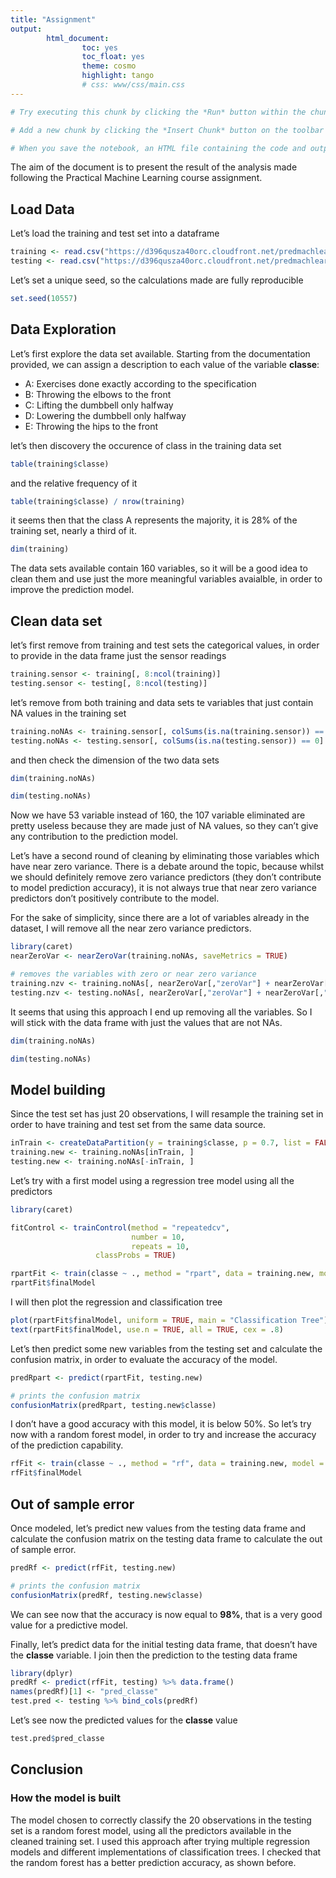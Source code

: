 ```yaml
---
title: "Assignment"
output: 
        html_document:
                toc: yes
                toc_float: yes
                theme: cosmo
                highlight: tango
                # css: www/css/main.css
---
```


```r
# Try executing this chunk by clicking the *Run* button within the chunk or by placing your cursor inside it and pressing *Ctrl+Shift+Enter*. 

# Add a new chunk by clicking the *Insert Chunk* button on the toolbar or by pressing *Ctrl+Alt+I*.

# When you save the notebook, an HTML file containing the code and output will be saved alongside it (click the *Preview* button or press *Ctrl+Shift+K* to preview the HTML file).

```

The aim of the document is to present the result of the analysis made following the Practical Machine Learning course assignment.

## Load Data

Let's load the training and test set into a dataframe

```r
training <- read.csv("https://d396qusza40orc.cloudfront.net/predmachlearn/pml-training.csv", na.strings = c("NA", "#DIV/0!", ""))
testing <- read.csv("https://d396qusza40orc.cloudfront.net/predmachlearn/pml-testing.csv", na.strings = c("NA", "#DIV/0!", ""))
```

Let's set a unique seed, so the calculations made are fully reproducible

```r
set.seed(10557)
```


## Data Exploration

Let's first explore the data set available. Starting from the documentation provided, we can assign a description to each value of the variable **classe**:

 - A: Exercises done exactly according to the specification
 - B: Throwing the elbows to the front
 - C: Lifting the dumbbell only halfway
 - D: Lowering the dumbbell only halfway
 - E: Throwing the hips to the front

let's then discovery the occurence of class in the training data set

```r
table(training$classe)
```

and the relative frequency of it

```r
table(training$classe) / nrow(training)
```

it seems then that the class A represents the majority, it is 28% of the training set, nearly a third of it.

```r
dim(training)
```

The data sets available contain 160 variables, so it will be a good idea to clean them and use just the more meaningful variables avaialble, in order to improve the prediction model.

## Clean data set

let's first remove from training and test sets the categorical values, in order to provide in the data frame just the sensor readings

```r
training.sensor <- training[, 8:ncol(training)]
testing.sensor <- testing[, 8:ncol(testing)]
```

let's remove from both training and data sets te variables that just contain NA values in the training set

```r
training.noNAs <- training.sensor[, colSums(is.na(training.sensor)) == 0]
testing.noNAs <- testing.sensor[, colSums(is.na(testing.sensor)) == 0]
```

and then check the dimension of the two data sets

```r
dim(training.noNAs)
```

```r
dim(testing.noNAs)
```

Now we have 53 variable instead of 160, the 107 variable eliminated are pretty useless because they are made just of NA values, so they can't give any contribution to the prediction model.

Let's have a second round of cleaning by eliminating those variables which have near zero variance. There is a debate around the topic, because whilst we should definitely remove zero variance predictors (they don't contribute to model prediction accuracy), it is not always true that near zero variance predictors don't positively contribute to the model.

For the sake of simplicity, since there are a lot of variables already in the dataset, I will remove all the near zero variance predictors.

```r
library(caret)
nearZeroVar <- nearZeroVar(training.noNAs, saveMetrics = TRUE)

# removes the variables with zero or near zero variance 
training.nzv <- training.noNAs[, nearZeroVar[,"zeroVar"] + nearZeroVar[,"nzv"] > 0]
testing.nzv <- testing.noNAs[, nearZeroVar[,"zeroVar"] + nearZeroVar[,"nzv"] > 0]
```

It seems that using this approach I end up removing all the variables. So I will stick with the data frame with just the values that are not NAs.

```r
dim(training.noNAs)
```

```r
dim(testing.noNAs)
```

## Model building

Since the test set has just 20 observations, I will resample the training set in order to have training and test set from the same data source.

```r
inTrain <- createDataPartition(y = training$classe, p = 0.7, list = FALSE)
training.new <- training.noNAs[inTrain, ]
testing.new <- training.noNAs[-inTrain, ]
```

Let's try with a first model using a regression tree model using all the predictors

```r
library(caret)

fitControl <- trainControl(method = "repeatedcv",
                           number = 10,
                           repeats = 10,
                   classProbs = TRUE)

rpartFit <- train(classe ~ ., method = "rpart", data = training.new, model = FALSE, preProcess = "scale", trControl = fitControl)
rpartFit$finalModel
```

I will then plot the regression and classification tree

```r
plot(rpartFit$finalModel, uniform = TRUE, main = "Classification Tree")
text(rpartFit$finalModel, use.n = TRUE, all = TRUE, cex = .8)
```

Let's then predict some new variables from the testing set and calculate the confusion matrix, in order to evaluate the accuracy of the model.

```r
predRpart <- predict(rpartFit, testing.new)

# prints the confusion matrix
confusionMatrix(predRpart, testing.new$classe)
```

I don't have a good accuracy with this model, it is below 50%. So let's try now with a random forest model, in order to try and increase the accuracy of the prediction capability.

```r
rfFit <- train(classe ~ ., method = "rf", data = training.new, model = FALSE, preProcess = "scale", trControl = fitControl, ntree = 5)
rfFit$finalModel
```

## Out of sample error

Once modeled, let's predict new values from the testing data frame and calculate the confusion matrix on the testing data frame to calculate the out of sample error.

```r
predRf <- predict(rfFit, testing.new)

# prints the confusion matrix
confusionMatrix(predRf, testing.new$classe)
```

We can see now that the accuracy is now equal to **98%**, that is a very good value for a predictive model.

Finally, let's predict data for the initial testing data frame, that doesn't have the **classe** variable. I join then the prediction to the testing data frame

```r
library(dplyr)
predRf <- predict(rfFit, testing) %>% data.frame()
names(predRf)[1] <- "pred_classe"
test.pred <- testing %>% bind_cols(predRf)
```

Let's see now the predicted values for the **classe** value

```r
test.pred$pred_classe
```

## Conclusion

### How the model is built

The model chosen to correctly classify the 20 observations in the testing set is a random forest model, using all the predictors available in the cleaned training set. 
I used this approach after trying multiple regression models and different implementations of classification trees. I checked that the random forest has a better prediction accuracy, as shown before.
